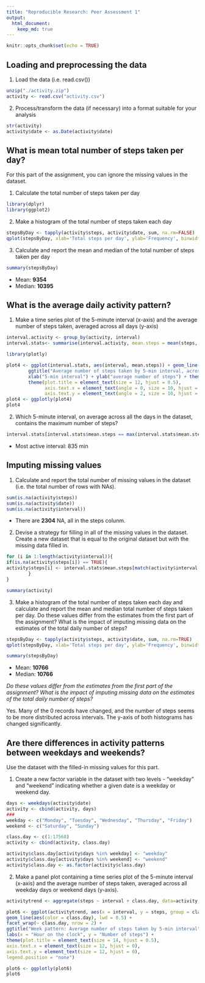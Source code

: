 ---
title: "Reproducible Research: Peer Assessment 1"
output: 
  html_document:
    keep_md: true
---

```{r setup, include=FALSE}
knitr::opts_chunk$set(echo = TRUE)
```


## Loading and preprocessing the data

1. Load the data (i.e. \color{red}{\verb|read.csv()|}read.csv())
```{r, echo=TRUE}
unzip("./activity.zip")
activity <- read.csv("activity.csv")
```

2. Process/transform the data (if necessary) into a format suitable for your analysis
```{r, echo=TRUE}
str(activity)
activity$date <- as.Date(activity$date)
```


## What is mean total number of steps taken per day?

For this part of the assignment, you can ignore the missing values in the dataset.

1. Calculate the total number of steps taken per day
```{r, echo=TRUE, message=FALSE}
library(dplyr)
library(ggplot2)
```

2. Make a histogram of the total number of steps taken each day
```{r, echo=TRUE}
stepsByDay <- tapply(activity$steps, activity$date, sum, na.rm=FALSE)
qplot(stepsByDay, xlab='Total steps per day', ylab='Frequency', binwidth=1000)

```

3. Calculate and report the mean and median of the total number of steps taken per day
```{r, echo=TRUE}
summary(stepsByDay)
```

- Mean: **9354**
- Median: **10395**



## What is the average daily activity pattern?

1. Make a time series plot of the 5-minute interval (x-axis) and the average number of steps taken, averaged across all days (y-axis)

```{r, echo=TRUE}
interval.activity <- group_by(activity, interval)
interval.stats<- summarise(interval.activity, mean.steps = mean(steps, na.rm = TRUE))
```

```{r, echo=TRUE, message=FALSE}
library(plotly)
```

```{r, echo=TRUE}
plot4 <- ggplot(interval.stats, aes(interval, mean.steps)) + geom_line() + 
        ggtitle("Average number of steps taken by 5-min interval, across all days") + 
        xlab("5-min interval") + ylab("average number of steps") + theme_bw() +
        theme(plot.title = element_text(size = 12, hjust = 0.5),
              axis.text.x = element_text(angle = 0, size = 10, hjust = 1),
              axis.text.y = element_text(angle = 2, size = 10, hjust = 1))
plot4 <- ggplotly(plot4)
plot4
```


2. Which 5-minute interval, on average across all the days in the dataset, contains the maximum number of steps?
```{r, echo=TRUE}
interval.stats[interval.stats$mean.steps == max(interval.stats$mean.steps),]
```
- Most active interval: 835 min


## Imputing missing values


1. Calculate and report the total number of missing values in the dataset (i.e. the total number of rows with NAs).
```{r, echo=TRUE}
sum(is.na(activity$steps))
sum(is.na(activity$date))
sum(is.na(activity$interval))
```
- There are **2304** NA, all in the steps colunm.

2. Devise a strategy for filling in all of the missing values in the dataset. Create a new dataset that is equal to the original dataset but with the missing data filled in.
```{r, echo=TRUE, warning=FALSE}
for (i in 1:length(activity$interval)){
if(is.na(activity$steps[i]) == TRUE){
activity$steps[i] <- interval.stats$mean.steps[match(activity$interval[i], interval.stats$interval)]
        }
}
```

```{r, echo=TRUE, warning=FALSE}
summary(activity)
```

3. Make a histogram of the total number of steps taken each day and calculate and report the mean and median total number of steps taken per day. Do these values differ from the estimates from the first part of the assignment? What is the impact of imputing missing data on the estimates of the total daily number of steps?
```{r, echo=TRUE}
stepsByDay <- tapply(activity$steps, activity$date, sum, na.rm=TRUE)
qplot(stepsByDay, xlab='Total steps per day', ylab='Frequency', binwidth=1000)
```

```{r, echo=TRUE}
summary(stepsByDay)
```

- Mean: **10766**
- Median: **10766**

*Do these values differ from the estimates from the first part of the assignment? What is the impact of imputing missing data on the estimates of the total daily number of steps?*

Yes. Many of the 0 records have changed, and the number of steps seems to be more distributed across intervals. The y-axis of both histograms has changed significantly.


## Are there differences in activity patterns between weekdays and weekends?


Use the dataset with the filled-in missing values for this part.

1. Create a new factor variable in the dataset with two levels - "weekday" and "weekend" indicating whether a given date is a weekday or weekend day.
```{r, echo=TRUE}
days <- weekdays(activity$date)
activity <- cbind(activity, days)
###
weekday <- c("Monday", "Tuesday", "Wednesday", "Thursday", "Friday")
weekend <- c("Saturday", "Sunday")

class.day <- c(1:17568)
activity <- cbind(activity, class.day)

activity$class.day[activity$days %in% weekday] <- "weekday"
activity$class.day[activity$days %in% weekend] <- "weekend"
activity$class.day <- as.factor(activity$class.day)

```

2. Make a panel plot containing a time series plot of the 5-minute interval (x-axis) and the average number of steps taken, averaged across all weekday days or weekend days (y-axis).

```{r, echo=TRUE}
activitytrend <- aggregate(steps ~ interval + class.day, data=activity, mean)

plot6 <- ggplot(activitytrend, aes(x = interval, y = steps, group = class.day)) + 
geom_line(aes(color = class.day), lwd = 0.5) + 
facet_wrap(~ class.day, nrow = 2) +
ggtitle("Week pattern: Average number of steps taken by 5-min interval") + 
labs(x = "Hour on the clock", y = "Number of steps") +
theme(plot.title = element_text(size = 14, hjust = 0.5),
axis.text.x = element_text(size = 12, hjust = 0),
axis.text.y = element_text(size = 12, hjust = 0),
legend.position = "none")

plot6 <- ggplotly(plot6)
plot6

```



